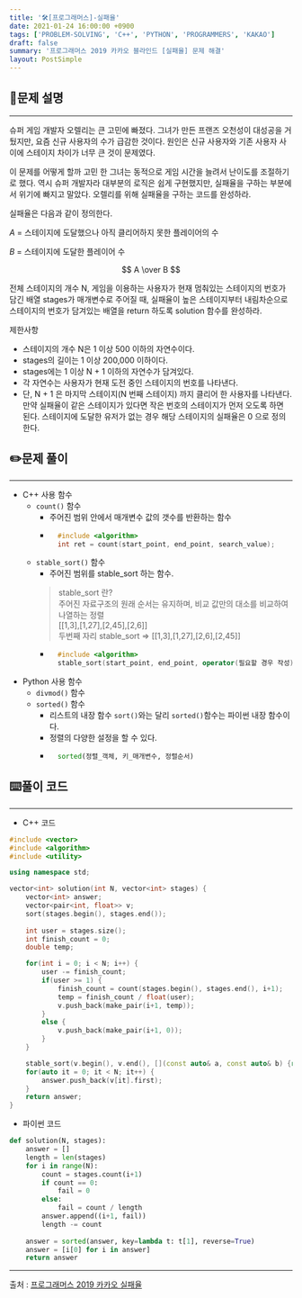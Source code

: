```yaml
---
title: '🛠️[프로그래머스]-실패율'
date: 2021-01-24 16:00:00 +0900
tags: ['PROBLEM-SOLVING', 'C++', 'PYTHON', 'PROGRAMMERS', 'KAKAO']
draft: false
summary: '프로그래머스 2019 카카오 블라인드 [실패율] 문제 해결'
layout: PostSimple
---
```


## 📖문제 설명
---
슈퍼 게임 개발자 오렐리는 큰 고민에 빠졌다. 그녀가 만든 프랜즈 오천성이 대성공을 거뒀지만, 요즘 신규 사용자의 수가 급감한 것이다. 원인은 신규 사용자와 기존 사용자 사이에 스테이지 차이가 너무 큰 것이 문제였다.

이 문제를 어떻게 할까 고민 한 그녀는 동적으로 게임 시간을 늘려서 난이도를 조절하기로 했다. 역시 슈퍼 개발자라 대부분의 로직은 쉽게 구현했지만, 실패율을 구하는 부분에서 위기에 빠지고 말았다. 오렐리를 위해 실패율을 구하는 코드를 완성하라.

실패율은 다음과 같이 정의한다.

$A$ = 스테이지에 도달했으나 아직 클리어하지 못한 플레이어의 수

$B$ = 스테이지에 도달한 플레이어 수

$$
    A \over B
$$

전체 스테이지의 개수 N, 게임을 이용하는 사용자가 현재 멈춰있는 스테이지의 번호가 담긴 배열 stages가 매개변수로 주어질 때, 실패율이 높은 스테이지부터 내림차순으로 스테이지의 번호가 담겨있는 배열을 return 하도록 solution 함수를 완성하라.

제한사항
- 스테이지의 개수 N은 1 이상 500 이하의 자연수이다.
- stages의 길이는 1 이상 200,000 이하이다.
- stages에는 1 이상 N + 1 이하의 자연수가 담겨있다.
- 각 자연수는 사용자가 현재 도전 중인 스테이지의 번호를 나타낸다.
- 단, N + 1 은 마지막 스테이지(N 번째 스테이지) 까지 클리어 한 사용자를 나타낸다.
만약 실패율이 같은 스테이지가 있다면 작은 번호의 스테이지가 먼저 오도록 하면 된다.
스테이지에 도달한 유저가 없는 경우 해당 스테이지의 실패율은 0 으로 정의한다.

## ✏️문제 풀이
---
- C++ 사용 함수
  - ```count()``` 함수
    - 주어진 범위 안에서 매개변수 값의 갯수를 반환하는 함수
    - ```cpp
        #include <algorithm>
        int ret = count(start_point, end_point, search_value);
        ```
  - ```stable_sort()``` 함수
    - 주어진 범위를 stable_sort 하는 함수.
    > stable_sort 란?  
    > 주어진 자료구조의 원래 순서는 유지하며, 비교 값만의 대소를 비교하여 나열하는 정렬  
    > [[1,3],[1,27],[2,45],[2,6]]  
    > 두번째 자리 stable_sort => [[1,3],[1,27],[2,6],[2,45]]
    - ```cpp
        #include <algorithm>
        stable_sort(start_point, end_point, operator(필요할 경우 작성));
        ```
- Python 사용 함수
  - ```divmod()``` 함수
  - ```sorted()``` 함수
    - 리스트의 내장 함수 ```sort()```와는 달리 ```sorted()```함수는 파이썬 내장 함수이다.
    - 정렬의 다양한 설정을 할 수 있다.
    - ```python
        sorted(정렬_객체, 키_매개변수, 정렬순서)
        ```

## ⌨️풀이 코드
---
- C++ 코드

```cpp
#include <vector>
#include <algorithm>
#include <utility>

using namespace std;

vector<int> solution(int N, vector<int> stages) {
    vector<int> answer;
    vector<pair<int, float>> v;
    sort(stages.begin(), stages.end());
    
    int user = stages.size();
    int finish_count = 0;
    double temp;

    for(int i = 0; i < N; i++) {
        user -= finish_count;
        if(user >= 1) {
            finish_count = count(stages.begin(), stages.end(), i+1);
            temp = finish_count / float(user);
            v.push_back(make_pair(i+1, temp));
        }
        else {
            v.push_back(make_pair(i+1, 0));
        }
    }

    stable_sort(v.begin(), v.end(), [](const auto& a, const auto& b) {return a.second > b.second; });
    for(auto it = 0; it < N; it++) {
        answer.push_back(v[it].first);
    }
    return answer;
}
```

- 파이썬 코드

```python
def solution(N, stages):
    answer = []
    length = len(stages)
    for i in range(N):
        count = stages.count(i+1)        
        if count == 0:
            fail = 0
        else:
            fail = count / length
        answer.append((i+1, fail))
        length -= count
    
    answer = sorted(answer, key=lambda t: t[1], reverse=True)
    answer = [i[0] for i in answer]
    return answer
```

-----
출처 : [프로그래머스 2019 카카오 실패율](https://programmers.co.kr/learn/courses/30/lessons/42889)